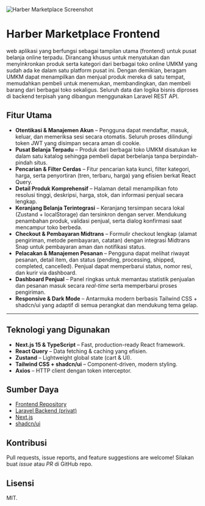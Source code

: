 <Image
  src="https://res.cloudinary.com/dxurnpbrc/image/upload/v1754040559/Marketplace_UMKM_HARBER_HOMEPAGE_qnbce2.png"
  alt="Harber Marketplace Screenshot"
  width={1000}
  height={1000}
/>

# Harber Marketplace Frontend

web aplikasi yang berfungsi sebagai tampilan utama (frontend) untuk pusat belanja online terpadu. Dirancang khusus untuk menyatukan dan menyinkronkan produk serta kategori dari berbagai toko online UMKM yang sudah ada ke dalam satu platform pusat ini. Dengan demikian, beragam UMKM dapat menampilkan dan menjual produk mereka di satu tempat, memudahkan pembeli untuk menemukan, membandingkan, dan membeli barang dari berbagai toko sekaligus. Seluruh data dan logika bisnis diproses di backend terpisah yang dibangun menggunakan Laravel REST API.

## Fitur Utama

- **Otentikasi & Manajemen Akun** – Pengguna dapat mendaftar, masuk, keluar, dan memeriksa sesi secara otomatis. Seluruh proses dilindungi token JWT yang disimpan secara aman di cookie.
- **Pusat Belanja Terpadu** – Produk dari berbagai toko UMKM disatukan ke dalam satu katalog sehingga pembeli dapat berbelanja tanpa berpindah-pindah situs.
- **Pencarian & Filter Cerdas** – Fitur pencarian kata kunci, filter kategori, harga, serta penyortiran (tren, terbaru, harga) yang efisien berkat React Query.
- **Detail Produk Komprehensif** – Halaman detail menampilkan foto resolusi tinggi, deskripsi, harga, stok, dan informasi penjual secara lengkap.
- **Keranjang Belanja Terintegrasi** – Keranjang tersimpan secara lokal (Zustand + localStorage) dan tersinkron dengan server. Mendukung penambahan produk, validasi penjual, serta dialog konfirmasi saat mencampur toko berbeda.
- **Checkout & Pembayaran Midtrans** – Formulir checkout lengkap (alamat pengiriman, metode pembayaran, catatan) dengan integrasi Midtrans Snap untuk pembayaran aman dan notifikasi status.
- **Pelacakan & Manajemen Pesanan** – Pengguna dapat melihat riwayat pesanan, detail item, dan status (pending, processing, shipped, completed, cancelled). Penjual dapat memperbarui status, nomor resi, dan kurir via dashboard.
- **Dashboard Penjual** – Panel ringkas untuk memantau statistik penjualan dan pesanan masuk secara _real-time_ serta memperbarui proses pengiriman.
- **Responsive & Dark Mode** – Antarmuka modern berbasis Tailwind CSS + shadcn/ui yang adaptif di semua perangkat dan mendukung tema gelap.

---

## Teknologi yang Digunakan

- **Next.js 15 & TypeScript** – Fast, production-ready React framework.
- **React Query** – Data fetching & caching yang efisien.
- **Zustand** – Lightweight global state (cart & UI).
- **Tailwind CSS + shadcn/ui** – Component-driven, modern styling.
- **Axios** – HTTP client dengan token interceptor.

## Sumber Daya

- [Frontend Repository](https://github.com/Marketplace-UMKM-Harapan-Bersama/harber-marketplace-frontend)
- [Laravel Backend (privat)](https://github.com/Marketplace-UMKM-Harapan-Bersama/harber-marketplace-backend)
- [Next.js](https://nextjs.org/)
- [shadcn/ui](https://ui.shadcn.com/)

## Kontribusi

Pull requests, issue reports, and feature suggestions are welcome! Silakan buat _issue_ atau _PR_ di GitHub repo.

## Lisensi

MIT.
